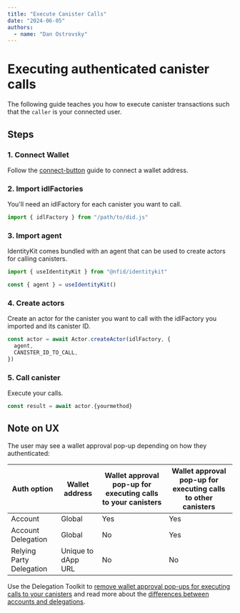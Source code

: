 ```yaml
---
title: "Execute Canister Calls"
date: "2024-06-05"
authors:
  - name: "Dan Ostrovsky"
---
```


# Executing authenticated canister calls

The following guide teaches you how to execute canister transactions such that the `caller` is your
connected user.

## Steps

### 1. Connect Wallet

Follow the [connect-button](/getting-started/connect-button) guide to connect a wallet address.

### 2. Import idlFactories

You'll need an idlFactory for each canister you want to call.

```typescript
import { idlFactory } from "/path/to/did.js"
```

### 3. Import agent

IdentityKit comes bundled with an agent that can be used to create actors for calling canisters.

```typescript
import { useIdentityKit } from "@nfid/identitykit"

const { agent } = useIdentityKit()
```

### 4. Create actors

Create an actor for the canister you want to call with the idlFactory you imported and its canister
ID.

```typescript
const actor = await Actor.createActor(idlFactory, {
  agent,
  CANISTER_ID_TO_CALL,
})
```

### 5. Call canister

Execute your calls.

```typescript
const result = await actor.{yourmethod}
```

## Note on UX

The user may see a wallet approval pop-up depending on how they authenticated:

| Auth option              | Wallet address     | Wallet approval pop-up for executing calls to your canisters | Wallet approval pop-up for executing calls to other canisters |
| ------------------------ | ------------------ | ------------------------------------------------------------ | ------------------------------------------------------------- |
| Account                  | Global             | Yes                                                          | Yes                                                           |
| Account Delegation       | Global             | No                                                           | Yes                                                           |
| Relying Party Delegation | Unique to dApp URL | No                                                           | No                                                            |

Use the Delegation Toolkit to
[remove wallet approval pop-ups for executing calls to your canisters](./removing-wallet-pop-ups)
and read more about the [differences between accounts and delegations](/miscellaneous/auth-options).
